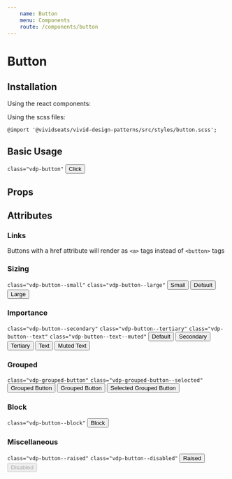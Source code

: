 ```yaml
---
    name: Button
    menu: Components
    route: /components/button
---
```



# Button
## Installation
Using the react components:


Using the scss files:

    @import '@vividseats/vivid-design-patterns/src/styles/button.scss';

## Basic Usage
`class="vdp-button"`
<Playground>
<Button>Click</Button>
</Playground>

## Props
<PropsTable of={Button}/>

## Attributes
### Links

Buttons with a href attribute will render as `<a>` tags instead of `<button>` tags

### Sizing
`class="vdp-button--small"`
`class="vdp-button--large"`
<Playground>
    <Button size='small'>Small</Button>
    <Button>Default</Button>
    <Button size='large'>Large</Button>
</Playground>

### Importance
`class="vdp-button--secondary"`
`class="vdp-button--tertiary"`
`class="vdp-button--text"`
`class="vdp-button--text--muted"`
<Playground>
    <Button>Default</Button>
    <Button importance='secondary'>Secondary</Button>
    <Button importance='tertiary'>Tertiary</Button>
    <Button importance='text'>Text</Button>
    <Button importance='text' muted>Muted Text</Button>
</Playground>

### Grouped
`class="vdp-grouped-button"`
`class="vdp-grouped-button--selected"`
<Playground>
    <Button grouped>Grouped Button</Button>
    <Button grouped>Grouped Button</Button>
    <Button grouped selected>Selected Grouped Button</Button>
</Playground>

### Block
 `class="vdp-button--block"`
<Playground>
    <Button block>Block</Button>
</Playground>

### Miscellaneous
`class="vdp-button--raised"`
`class="vdp-button--disabled"`
<Playground>
    <Button raised>Raised</Button>
    <Button disabled>Disabled</Button>
</Playground>